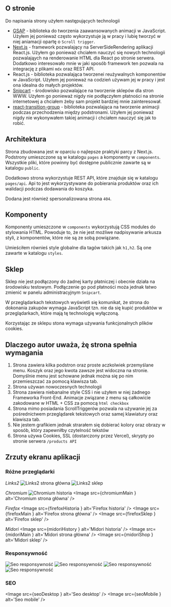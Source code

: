 




## O stronie

Do napisania strony użyłem następujących technologii

- [GSAP](https://greensock.com/gsap/) - biblioteka do tworzenia zaawansowanych animacji w JavaScript. Użyłem jej ponieważ często wykorzystuje ją w pracy i lubię tworzyć w niej aniamacji opartę o `Scroll trigger`.
- [Next.js](https://nextjs.org/) - framework pozwalający na ServerSideRendering aplikacji React.js. Użyłem go ponieważ chciałem nauczyć się nowych technologii pozwalająych na renderowanie HTML dla React po stronie serwera. Dodatkowo interesowało mnie w jaki sposób framework ten pozwala na integrację z plikami `mdx` oraz REST API.
- React.js - biblioteka pozwalająca tworzenei reużywalnych komponentów w JavaScript. Użyłem jej ponieważ na codzień używam jej w pracy i jest ona idealna do małych projektów.
- [Snipcart](https://snipcart.com/) - środowisko pozwalające na tworzenie sklepów dla stron WWW. Użyłem go ponieważ nigdy nie podłączyłem płatności na stronie internetowej a chciałem żeby sam projekt bardziej mnie zainteresował.
- [react-transition-group](https://reactcommunity.org/react-transition-group/) - biblioteka pozwalająca na tworzenie animacji podczas przechodzenia między podstronami. Użyłem jej ponieważ nigdy nie wykonywałem takiej animacji i chciałem nauczyć się jak to robić.

## Architektura

Strona zbudowana jest w oparciu o najlepsze praktyki parcy z Next.js. 
Podstrony umieszczone są w katalogu `pages` a komponenty w `components`. Wszystkie pliki, które powinny być dostępne publicznie zawarte są w katalogu `public`.

Dodatkowo strona wykorzystuje REST API, które znajduje się w katalogu `pages/api`. Api to jest wykorzystywane do pobierania produktów oraz ich walidacji podczas dodawania do koszyka.

Dodana jest również spersonalizowana strona `404`.

## Komponenty

Komponenty umieszczone w `components` wykorzystują CSS modules do stylowania HTML. Powoduje to, że nie jest możliwe nadpisywanie arkusza styli, z komponentów, które nie są ze sobą powiązane.

Umieściłem równieś style globalne dla tagów takich jak `h1,h2`. Są one zawarte w katalogu `styles`.

## Sklep

Sklep nie jest podłączony do żadnej karty płatniczej i obecnie działa na środowisku testowym. Podłączenie go pod płatności moża jednak łatwo zmienić w panelu administracyjnym `Snipcart`.

W przeglądarkach tekstowych wyświetli się komunikat, że strona do dokonania zakupów wymaga JavaScript tzn. nie da się kupić produktów w przeglądarkach, które mają tę technologię wyłączoną.

Korzystając ze sklepu stona wymaga używania funkcjonalnych plików cookies.

## Dlaczego autor uważa, żę strona spełnia wymagania

1. Strona zawiera kilka podstron oraz proste aczkolwiek przemyślane menu. Koszyk oraz jego kwota zawsze jest widoczna na stronie. Domyślnie menu jest schowane jednak można się po nim przemieszczać za pomocą klawisza tab.
2. Strona używan nowoczesnych technologii
3. Strona zawiera niebanalne style CSS i nie użyłem w niej żadnego Frameworka Front-End. Animacje związane z menu są całkowicie zakodowane w HTML + CSS za pomocą `html checkbox`
4. Strona mimo posiadania ScrollTriggerów pozwala na używanie jej za pośrednictwem przeglądarek tekstowych oraz samej klawiatury oraz klawisza tab.
5. Nie jestem grafikiem jednak strarałem się dobierać kolory oraz obrazy w sposób, który zapewniłby czytelność tekstów
6. Strona używa Cookies, SSL (dostarczony przez Vercel), skrypty po stronie serwera `/products API`

## Zrzuty ekranu aplikacji

### Różne przeglądarki

*Links2*
<Image src={imageLinks2} alt='Links2 strona główna' />
<Image src={imageLinks2Shop} alt='Links2 sklep' />

*Chromium*
<Image src={chromiuimHistoria} alt='Chromium historia' />
<Image src={chromiumMain     } alt='Chromium strona główna' />

*Firefox*
<Image src={firefoxHistoria  } alt='Firefox historia' />
<Image src={firefoxMain      } alt='Firefox strona główna' />
<Image src={firefoxSklep     } alt='Firefox sklep' />

*Midori*
<Image src={midoriHistory    } alt='Midori historia' />
<Image src={midoriMain       } alt='Midori strona główna' />
<Image src={midoriShop       } alt='Midori sklep' />

### Responsywność

<Image src={responsiveCookies} alt='Seo responsywność' />
<Image src={responsiveHome   } alt='Seo responsywność' />
<Image src={responsiveMain2 } alt='Seo responsywność' />
<Image src={responsiveMenu   } alt='Seo responsywność' />

### SEO
<Image src={seoDesktop   } alt='Seo desktop' />
<Image src={seoMobile } alt='Seo mobile' />

